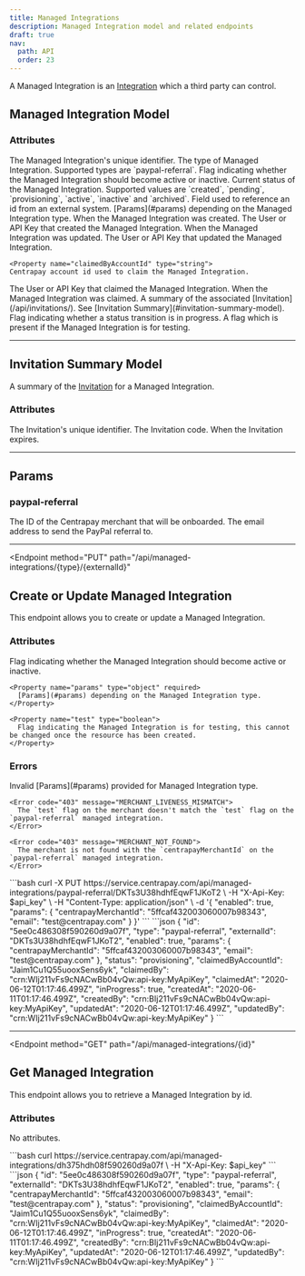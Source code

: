 ```yaml
---
title: Managed Integrations
description: Managed Integration model and related endpoints
draft: true
nav:
  path: API
  order: 23
---
```


A Managed Integration is an [Integration](/api/integrations/)  which a third party can control.

## Managed Integration Model

### Attributes

<Properties>
  <Property name="id" type="string">
    The Managed Integration's unique identifier.
  </Property>

  <Property name="type" type="string">
    The type of Managed Integration. Supported types are `paypal-referral`.
  </Property>

  <Property name="enabled" type="boolean">
    Flag indicating whether the Managed Integration should become active or inactive.
  </Property>

  <Property name="status" type="string">
    Current status of the Managed Integration. Supported values are `created`, `pending`, `provisioning`, `active`, `inactive` and `archived`.
  </Property>

  <Property name="externalId" type="string">
    Field used to reference an id from an external system.
  </Property>

  <Property name="params" type="object">
    [Params](#params) depending on the Managed Integration type.
  </Property>

  <Property name="createdAt" type="timestamp">
    When the Managed Integration was created.
  </Property>

  <Property name="createdBy" type="crn">
    The User or API Key that created the Managed Integration.
  </Property>

  <Property name="updatedAt" type="timestamp">
    When the Managed Integration was updated.
  </Property>

  <Property name="updatedBy" type="crn">
    The User or API Key that updated the Managed Integration.
  </Property>

    <Property name="claimedByAccountId" type="string">
    Centrapay account id used to claim the Managed Integration.
  </Property>

  <Property name="claimedBy" type="crn">
    The User or API Key that claimed the Managed Integration.
  </Property>

  <Property name="claimedAt" type="timestamp">
    When the Managed Integration was claimed.
  </Property>

  <Property name="invitation" type="object">
    A summary of the associated [Invitation](/api/invitations/). See [Invitation Summary](#invitation-summary-model).
  </Property>

  <Property name="inProgress" type="boolean">
    Flag indicating whether a status transition is in progress.
  </Property>

  <Property name="test" type="boolean">
    A flag which is present if the Managed Integration is for testing.
  </Property>
</Properties>

---

## Invitation Summary Model

A summary of the [Invitation](/api/invitations/) for a Managed Integration.

### Attributes

<Properties>
  <Property name="id" type="string">
    The Invitation's unique identifier.
  </Property>

  <Property name="code" type="string">
    The Invitation code.
  </Property>

  <Property name="expiresAt" type="timestamp">
    When the Invitation expires.
  </Property>
</Properties>

---

## Params

### paypal-referral

<Properties>
  <Property name="centrapayMerchantId" type="string">
    The ID of the Centrapay merchant that will be onboarded.
  </Property>

  <Property name="email" type="string">
    The email address to send the PayPal referral to.
  </Property>
</Properties>

---

<Endpoint
  method="PUT"
  path="/api/managed-integrations/{type}/{externalId}"
>
  ## Create or Update Managed Integration

  This endpoint allows you to create or update a Managed Integration.

  ### Attributes
  <Properties>
    <Property name="enabled" type="boolean" required>
      Flag indicating whether the Managed Integration should become active or inactive.
    </Property>

    <Property name="params" type="object" required>
      [Params](#params) depending on the Managed Integration type.
    </Property>

    <Property name="test" type="boolean">
      Flag indicating the Managed Integration is for testing, this cannot be changed once the resource has been created.
    </Property>
  </Properties>

  ### Errors
  <Properties>
    <Error code="400" message="INVALID_PARAMS">
      Invalid [Params](#params) provided for Managed Integration type.
    </Error>

    <Error code="403" message="MERCHANT_LIVENESS_MISMATCH">
      The `test` flag on the merchant doesn't match the `test` flag on the `paypal-referral` managed integration.
    </Error>

    <Error code="403" message="MERCHANT_NOT_FOUND">
      The merchant is not found with the `centrapayMerchantId` on the `paypal-referral` managed integration.
    </Error>
  </Properties>

  <CodePanel slot="code-examples" title="Request" method="PUT" path="/api/managed-integrations/{type}/{externalId}">
    ```bash
    curl -X PUT https://service.centrapay.com/api/managed-integrations/paypal-referral/DKTs3U38hdhfEqwF1JKoT2 \
      -H "X-Api-Key: $api_key" \
      -H "Content-Type: application/json" \
      -d '{
        "enabled": true,
        "params": {
          "centrapayMerchantId": "5ffcaf432003060007b98343",
          "email": "test@centrapay.com"
        }
      }'
    ```
  </CodePanel>

  <CodePanel slot="code-examples" title="Response">
    ```json
    {
      "id": "5ee0c486308f590260d9a07f",
      "type": "paypal-referral",
      "externalId": "DKTs3U38hdhfEqwF1JKoT2",
      "enabled": true,
      "params": {
        "centrapayMerchantId": "5ffcaf432003060007b98343",
        "email": "test@centrapay.com"
      },
      "status": "provisioning",
      "claimedByAccountId": "Jaim1Cu1Q55uooxSens6yk",
      "claimedBy": "crn:WIj211vFs9cNACwBb04vQw:api-key:MyApiKey",
      "claimedAt": "2020-06-12T01:17:46.499Z",
      "inProgress": true,
      "createdAt": "2020-06-11T01:17:46.499Z",
      "createdBy": "crn:BIj211vFs9cNACwBb04vQw:api-key:MyApiKey",
      "updatedAt": "2020-06-12T01:17:46.499Z",
      "updatedBy": "crn:WIj211vFs9cNACwBb04vQw:api-key:MyApiKey"
    }
    ```
  </CodePanel>

</Endpoint>

---

<Endpoint
  method="GET"
  path="/api/managed-integrations/{id}"
>
  ## Get Managed Integration

  This endpoint allows you to retrieve a Managed Integration by id.

  ### Attributes
  No attributes.

  <CodePanel slot="code-examples" title="Request" method="GET" path="/api/managed-integrations/{id}">
    ```bash
    curl https://service.centrapay.com/api/managed-integrations/dh375hdh08f590260d9a07f \
      -H "X-Api-Key: $api_key"
    ```
  </CodePanel>

  <CodePanel slot="code-examples" title="Response">
    ```json
    {
      "id": "5ee0c486308f590260d9a07f",
      "type": "paypal-referral",
      "externalId": "DKTs3U38hdhfEqwF1JKoT2",
      "enabled": true,
      "params": {
        "centrapayMerchantId": "5ffcaf432003060007b98343",
        "email": "test@centrapay.com"
      },
      "status": "provisioning",
      "claimedByAccountId": "Jaim1Cu1Q55uooxSens6yk",
      "claimedBy": "crn:WIj211vFs9cNACwBb04vQw:api-key:MyApiKey",
      "claimedAt": "2020-06-12T01:17:46.499Z",
      "inProgress": true,
      "createdAt": "2020-06-11T01:17:46.499Z",
      "createdBy": "crn:BIj211vFs9cNACwBb04vQw:api-key:MyApiKey",
      "updatedAt": "2020-06-12T01:17:46.499Z",
      "updatedBy": "crn:WIj211vFs9cNACwBb04vQw:api-key:MyApiKey"
    }
    ```
  </CodePanel>

</Endpoint>
